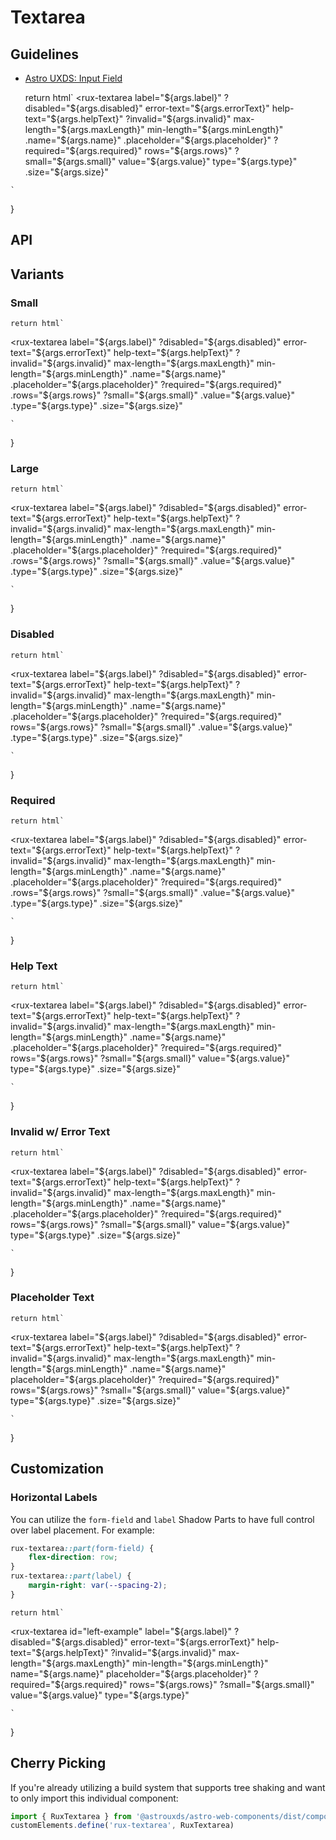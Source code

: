 
<Meta of={TextareaStories} />

# Textarea

## Guidelines

* [Astro UXDS: Input Field](https://www.astrouxds.com/components/input-field/)

    return html`
<rux-textarea
    label="${args.label}"
    ?disabled="${args.disabled}"
    error-text="${args.errorText}"
    help-text="${args.helpText}"
    ?invalid="${args.invalid}"
    max-length="${args.maxLength}"
    min-length="${args.minLength}"
    .name="${args.name}"
    .placeholder="${args.placeholder}"
    ?required="${args.required}"
    rows="${args.rows}"
    ?small="${args.small}"
    value="${args.value}"
    type="${args.type}"
    .size="${args.size}"
></rux-textarea>
    `
}

<Canvas>
  <Story of={TextareaStories.Default_} />
</Canvas>

## API

<Controls />

## Variants

### Small

    return html`
<rux-textarea
    label="${args.label}"
    ?disabled="${args.disabled}"
    error-text="${args.errorText}"
    help-text="${args.helpText}"
    ?invalid="${args.invalid}"
    max-length="${args.maxLength}"
    min-length="${args.minLength}"
    .name="${args.name}"
    .placeholder="${args.placeholder}"
    ?required="${args.required}"
    .rows="${args.rows}"
    ?small="${args.small}"
    .value="${args.value}"
    .type="${args.type}"
    .size="${args.size}"
></rux-textarea>
    `
}

<Canvas>
  <Story of={TextareaStories.Small_} />
</Canvas>

### Large

    return html`
<rux-textarea
    label="${args.label}"
    ?disabled="${args.disabled}"
    error-text="${args.errorText}"
    help-text="${args.helpText}"
    ?invalid="${args.invalid}"
    max-length="${args.maxLength}"
    min-length="${args.minLength}"
    .name="${args.name}"
    .placeholder="${args.placeholder}"
    ?required="${args.required}"
    .rows="${args.rows}"
    ?small="${args.small}"
    .value="${args.value}"
    .type="${args.type}"
    .size="${args.size}"
></rux-textarea>
    `
}

<Canvas>
  <Story of={TextareaStories.Large_} />
</Canvas>

### Disabled

    return html`
<rux-textarea
    label="${args.label}"
    ?disabled="${args.disabled}"
    error-text="${args.errorText}"
    help-text="${args.helpText}"
    ?invalid="${args.invalid}"
    max-length="${args.maxLength}"
    min-length="${args.minLength}"
    .name="${args.name}"
    .placeholder="${args.placeholder}"
    ?required="${args.required}"
    rows="${args.rows}"
    ?small="${args.small}"
    .value="${args.value}"
    .type="${args.type}"
    .size="${args.size}"
></rux-textarea>
    `
}

<Canvas>
  <Story of={TextareaStories.Disabled_} />
</Canvas>

### Required

    return html`
<rux-textarea
    label="${args.label}"
    ?disabled="${args.disabled}"
    error-text="${args.errorText}"
    help-text="${args.helpText}"
    ?invalid="${args.invalid}"
    max-length="${args.maxLength}"
    min-length="${args.minLength}"
    .name="${args.name}"
    .placeholder="${args.placeholder}"
    ?required="${args.required}"
    .rows="${args.rows}"
    ?small="${args.small}"
    .value="${args.value}"
    .type="${args.type}"
    .size="${args.size}"
></rux-textarea>
    `
}

<Canvas>
  <Story of={TextareaStories.Required_} />
</Canvas>

### Help Text

    return html`
<rux-textarea
    label="${args.label}"
    ?disabled="${args.disabled}"
    error-text="${args.errorText}"
    help-text="${args.helpText}"
    ?invalid="${args.invalid}"
    max-length="${args.maxLength}"
    min-length="${args.minLength}"
    .name="${args.name}"
    .placeholder="${args.placeholder}"
    ?required="${args.required}"
    rows="${args.rows}"
    ?small="${args.small}"
    value="${args.value}"
    type="${args.type}"
    .size="${args.size}"
></rux-textarea>
    `
}

<Canvas>
  <Story of={TextareaStories.HelpText_} />
</Canvas>

### Invalid w/ Error Text

    return html`
<rux-textarea
    label="${args.label}"
    ?disabled="${args.disabled}"
    error-text="${args.errorText}"
    help-text="${args.helpText}"
    ?invalid="${args.invalid}"
    max-length="${args.maxLength}"
    min-length="${args.minLength}"
    .name="${args.name}"
    .placeholder="${args.placeholder}"
    ?required="${args.required}"
    rows="${args.rows}"
    ?small="${args.small}"
    value="${args.value}"
    type="${args.type}"
    .size="${args.size}"
></rux-textarea>
    `
}

<Canvas>
  <Story of={TextareaStories.Invalid_} />
</Canvas>

### Placeholder Text

    return html`
<rux-textarea
    label="${args.label}"
    ?disabled="${args.disabled}"
    error-text="${args.errorText}"
    help-text="${args.helpText}"
    ?invalid="${args.invalid}"
    max-length="${args.maxLength}"
    min-length="${args.minLength}"
    .name="${args.name}"
    placeholder="${args.placeholder}"
    ?required="${args.required}"
    rows="${args.rows}"
    ?small="${args.small}"
    value="${args.value}"
    type="${args.type}"
    .size="${args.size}"
></rux-textarea>
    `
}

<Canvas>
  <Story of={TextareaStories.Placeholder_} />
</Canvas>

## Customization

### Horizontal Labels

You can utilize the `form-field` and `label` Shadow Parts to have full control over label placement. For example:

```css
rux-textarea::part(form-field) {
    flex-direction: row;
}
rux-textarea::part(label) {
    margin-right: var(--spacing-2);
}
```

    return html`
<style>
    #left-example::part(form-field) {
        flex-direction: row;
    }
    #left-example::part(label) {
        margin-right: var(--spacing-2);
    }
</style>
<rux-textarea
    id="left-example"
    label="${args.label}"
    ?disabled="${args.disabled}"
    error-text="${args.errorText}"
    help-text="${args.helpText}"
    ?invalid="${args.invalid}"
    max-length="${args.maxLength}"
    min-length="${args.minLength}"
    name="${args.name}"
    placeholder="${args.placeholder}"
    ?required="${args.required}"
    rows="${args.rows}"
    ?small="${args.small}"
    value="${args.value}"
    type="${args.type}"
></rux-textarea>
    `
}

<Canvas>
  <Story of={TextareaStories.HorizontalLabel_} />
</Canvas>

## Cherry Picking

If you're already utilizing a build system that supports tree shaking and want to only import this individual component:

```js
import { RuxTextarea } from '@astrouxds/astro-web-components/dist/components/rux-textarea.js'
customElements.define('rux-textarea', RuxTextarea)
```
